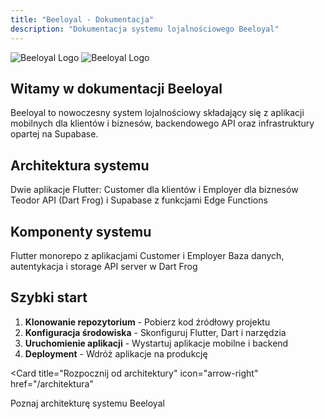```yaml
---
title: "Beeloyal - Dokumentacja"
description: "Dokumentacja systemu lojalnościowego Beeloyal"
---
```


<img
  className="block dark:hidden"
  src="/images/hero-light.png"
  alt="Beeloyal Logo"
/>
<img
  className="hidden dark:block"
  src="/images/hero-dark.png"
  alt="Beeloyal Logo"
/>

## Witamy w dokumentacji Beeloyal

Beeloyal to nowoczesny system lojalnościowy składający się z aplikacji mobilnych dla klientów i biznesów, backendowego API oraz infrastruktury opartej na Supabase.

## Architektura systemu

<CardGroup cols={2}>
  <Card
    title="Aplikacja mobilna"
    icon="mobile-screen"
    href="/mobile/wprowadzenie"
  >
    Dwie aplikacje Flutter: Customer dla klientów i Employer dla biznesów
  </Card>
  <Card
    title="Backend API"
    icon="server"
    href="/backend/wprowadzenie"
  >
    Teodor API (Dart Frog) i Supabase z funkcjami Edge Functions
  </Card>
</CardGroup>

## Komponenty systemu

<CardGroup cols={3}>
  <Card
    title="Mobile Apps"
    icon="mobile"
    href="/mobile/struktura"
  >
    Flutter monorepo z aplikacjami Customer i Employer
  </Card>
  <Card
    title="Supabase"
    icon="database"
    href="/backend/supabase"
  >
    Baza danych, autentykacja i storage
  </Card>
  <Card
    title="Teodor API"
    icon="code"
    href="/backend/teodor-api"
  >
    API server w Dart Frog
  </Card>
</CardGroup>

## Szybki start

1. **Klonowanie repozytorium** - Pobierz kod źródłowy projektu
2. **Konfiguracja środowiska** - Skonfiguruj Flutter, Dart i narzędzia
3. **Uruchomienie aplikacji** - Wystartuj aplikacje mobilne i backend
4. **Deployment** - Wdróż aplikacje na produkcję

<Card
  title="Rozpocznij od architektury"
  icon="arrow-right"
  href="/architektura"
>
  Poznaj architekturę systemu Beeloyal
</Card>
